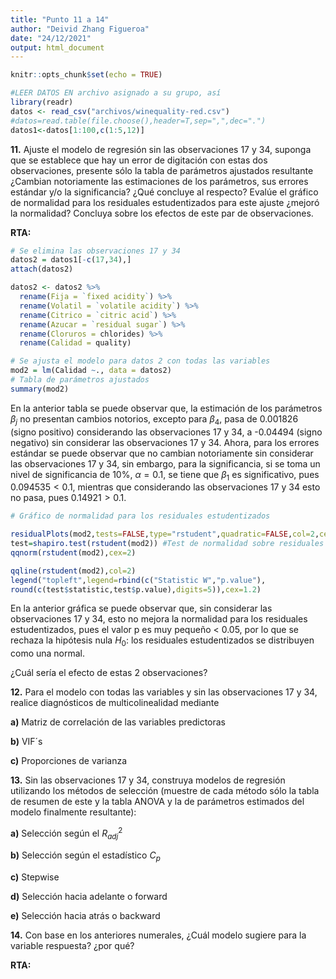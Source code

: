 ```yaml
---
title: "Punto 11 a 14"
author: "Deivid Zhang Figueroa"
date: "24/12/2021"
output: html_document
---
```


```r
knitr::opts_chunk$set(echo = TRUE)
```

```r
#LEER DATOS EN archivo asignado a su grupo, así
library(readr)
datos <- read_csv("archivos/winequality-red.csv")
#datos=read.table(file.choose(),header=T,sep=",",dec=".")
datos1<-datos[1:100,c(1:5,12)]
```


**11.** Ajuste el modelo de regresión sin las observaciones 17 y 34, suponga que se establece que hay un error de digitación con estas dos observaciones, presente sólo la tabla de parámetros ajustados resultante ¿Cambian notoriamente las estimaciones de los parámetros, sus errores estándar y/o la significancia? ¿Qué concluye al respecto? Evalúe el gráfico de normalidad para los residuales estudentizados para este ajuste ¿mejoró la normalidad? Concluya sobre los efectos de este par de observaciones.

**RTA:**

```r
# Se elimina las observaciones 17 y 34
datos2 = datos1[-c(17,34),]
attach(datos2)
```

```r
datos2 <- datos2 %>% 
  rename(Fija = `fixed acidity`) %>% 
  rename(Volatil = `volatile acidity`) %>% 
  rename(Citrico = `citric acid`) %>% 
  rename(Azucar = `residual sugar`) %>% 
  rename(Cloruros = chlorides) %>% 
  rename(Calidad = quality)
```


```r
# Se ajusta el modelo para datos 2 con todas las variables
mod2 = lm(Calidad ~., data = datos2)
# Tabla de parámetros ajustados
summary(mod2)
```

En la anterior tabla se puede observar que, la estimación de los parámetros $\beta_j$ no presentan cambios notorios, excepto para $\beta_4$, pasa de 0.001826 (signo positivo) considerando las observaciones 17 y 34, a -0.04494 (signo negativo) sin considerar las observaciones 17 y 34. Ahora, para los errores estándar se puede observar que no cambian notoriamente sin considerar las observaciones 17 y 34, sin embargo, para la significancia, si se toma un nivel de significancia de 10%, $\alpha = 0.1$, se tiene que $\beta_1$ es significativo, pues $0.094535 < 0.1$, mientras que considerando las observaciones 17 y 34 esto no pasa, pues $0.14921 > 0.1$.

```r
# Gráfico de normalidad para los residuales estudentizados

residualPlots(mod2,tests=FALSE,type="rstudent",quadratic=FALSE,col=2,cex=1.5)
test=shapiro.test(rstudent(mod2)) #Test de normalidad sobre residuales estudentizados
qqnorm(rstudent(mod2),cex=2)

qqline(rstudent(mod2),col=2)
legend("topleft",legend=rbind(c("Statistic W","p.value"),
round(c(test$statistic,test$p.value),digits=5)),cex=1.2)
```

En la anterior gráfica se puede observar que, sin considerar las observaciones 17 y 34, esto no mejora la normalidad para los residuales estudentizados, pues el valor p es muy pequeño < 0.05, por lo que se rechaza la hipótesis nula $H_0:$ los residuales estudentizados se distribuyen como una normal.

¿Cuál sería el efecto de estas 2 observaciones?

**12.** Para el modelo con todas las variables y sin las observaciones 17 y 34, realice diagnósticos de multicolinealidad mediante

**a)** Matriz de correlación de las variables predictoras

**b)** VIF´s

**c)** Proporciones de varianza

**13.** Sin las observaciones 17 y 34, construya modelos de regresión utilizando los métodos de selección (muestre de cada método sólo la tabla de resumen de este y la tabla ANOVA y la de parámetros estimados del modelo finalmente resultante):

**a)** Selección según el $R_{adj}^2$

**b)** Selección según el estadístico $C_p$

**c)** Stepwise

**d)** Selección hacia adelante o forward

**e)** Selección hacia atrás o backward

**14.** Con base en los anteriores numerales, ¿Cuál modelo sugiere para la variable respuesta? ¿por qué?

**RTA:** 